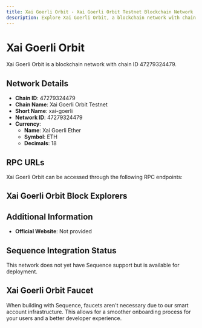 ```yaml
--- 
title: Xai Goerli Orbit - Xai Goerli Orbit Testnet Blockchain Network
description: Explore Xai Goerli Orbit, a blockchain network with chain ID 47279324479. Learn about its native currency, Xai Goerli Ether, and how to interact with the network.
---
```


# Xai Goerli Orbit

Xai Goerli Orbit is a blockchain network with chain ID 47279324479.

## Network Details

- **Chain ID**: 47279324479
- **Chain Name**: Xai Goerli Orbit Testnet
- **Short Name**: xai-goerli
- **Network ID**: 47279324479
- **Currency**: 
  - **Name**: Xai Goerli Ether
  - **Symbol**: ETH
  - **Decimals**: 18

## RPC URLs

Xai Goerli Orbit can be accessed through the following RPC endpoints:



## Xai Goerli Orbit Block Explorers



## Additional Information

- **Official Website**: Not provided

## Sequence Integration Status

This network does not yet have Sequence support but is available for deployment.

## Xai Goerli Orbit Faucet

When building with Sequence, faucets aren't necessary due to our smart account infrastructure. This allows for a smoother onboarding process for your users and a better developer experience.
